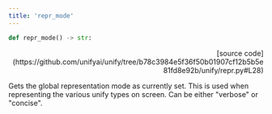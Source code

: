 ```yaml
---
title: 'repr_mode'
---
```


```python
def repr_mode() -> str:
```

<p align="right">[source code](https://github.com/unifyai/unify/tree/b78c3984e5f36f50b01907cf12b5b5e81fd8e92b/unify/repr.py#L28)</p>

Gets the global representation mode as currently set. This is used when representing
the various unify types on screen. Can be either "verbose" or "concise".